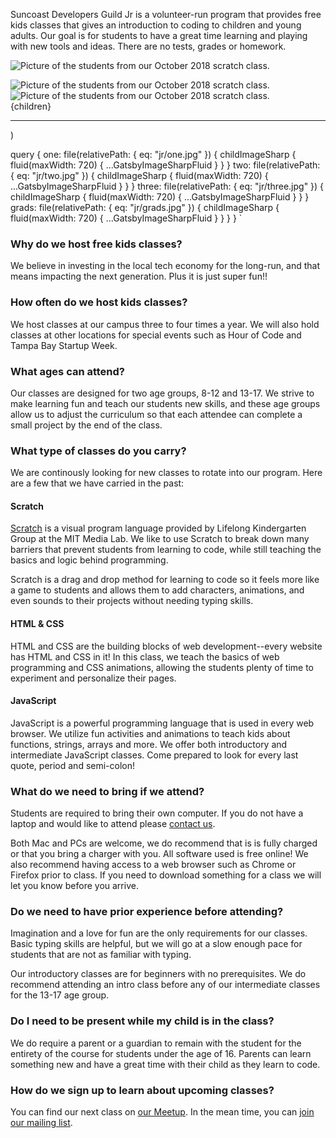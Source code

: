 
  <ContentLayout title="Suncoast Developers Guild Jr.">
    <p>
      Suncoast Developers Guild Jr is a volunteer-run program that provides free
      kids classes that gives an introduction to coding to children and young
      adults. Our goal is for students to have a great time learning and playing
      with new tools and ideas. There are no tests, grades or homework.
    </p>
    <div className="columns">
      <div className="column">
        <p>
          <Image
            Tag="figure"
            className="image"
            fluid={data.one.childImageSharp.fluid}
            alt="Picture of the students from our October 2018 scratch class."
          />
        </p>
      </div>
      <div className="column">
        <Image
          Tag="figure"
          className="image"
          fluid={data.two.childImageSharp.fluid}
          alt="Picture of the students from our October 2018 scratch class."
        />
      </div>
      <div className="column">
        <Image
          Tag="figure"
          className="image"
          fluid={data.three.childImageSharp.fluid}
          alt="Picture of the students from our October 2018 scratch class."
        />
      </div>
    </div>
    {children}
    <hr />
    <div className="columns is-centered">
      <div className="column is-two-thirds">
        <Image
          Tag="figure"
          className="image"
          fluid={data.grads.childImageSharp.fluid}
        />
      </div>
    </div>
  </ContentLayout>
)

  query {
    one: file(relativePath: { eq: "jr/one.jpg" }) {
      childImageSharp {
        fluid(maxWidth: 720) {
          ...GatsbyImageSharpFluid
        }
      }
    }
    two: file(relativePath: { eq: "jr/two.jpg" }) {
      childImageSharp {
        fluid(maxWidth: 720) {
          ...GatsbyImageSharpFluid
        }
      }
    }
    three: file(relativePath: { eq: "jr/three.jpg" }) {
      childImageSharp {
        fluid(maxWidth: 720) {
          ...GatsbyImageSharpFluid
        }
      }
    }
    grads: file(relativePath: { eq: "jr/grads.jpg" }) {
      childImageSharp {
        fluid(maxWidth: 720) {
          ...GatsbyImageSharpFluid
        }
      }
    }
  }
`

### Why do we host free kids classes?

We believe in investing in the local tech economy for the long-run, and that means impacting the next generation. Plus it is just super fun!!

### How often do we host kids classes?

We host classes at our campus three to four times a year. We will also hold classes at other locations for special events such as Hour of Code and Tampa Bay Startup Week.

### What ages can attend?

Our classes are designed for two age groups, 8-12 and 13-17. We strive to make learning fun and teach our students new skills, and these age groups allow us to adjust the curriculum so that each attendee can complete a small project by the end of the class.

### What type of classes do you carry?

We are continously looking for new classes to rotate into our program. Here are a few that we have carried in the past:

#### Scratch

[Scratch](https://scratch.mit.edu/) is a visual program language provided by Lifelong Kindergarten Group at the MIT Media Lab. We like to use Scratch to break down many barriers that prevent students from learning to code, while still teaching the basics and logic behind programming.

Scratch is a drag and drop method for learning to code so it feels more like a game to students and allows them to add characters, animations, and even sounds to their projects without needing typing skills.

#### HTML & CSS

HTML and CSS are the building blocks of web development--every website has HTML and CSS in it! In this class, we teach the basics of web programming and CSS animations, allowing the students plenty of time to experiment and personalize their pages.

#### JavaScript

JavaScript is a powerful programming language that is used in every web browser. We utilize fun activities and animations to teach kids about functions, strings, arrays and more. We offer both introductory and intermediate JavaScript classes. Come prepared to look for every last quote, period and semi-colon!

### What do we need to bring if we attend?

Students are required to bring their own computer. If you do not have a laptop and would like to attend please [contact us](/contact).

Both Mac and PCs are welcome, we do recommend that is is fully charged or that you bring a charger with you. All software used is free online! We also recommend having access to a web browser such as Chrome or Firefox prior to class. If you need to download something for a class we will let you know before you arrive.

### Do we need to have prior experience before attending?

Imagination and a love for fun are the only requirements for our classes. Basic typing skills are helpful, but we will go at a slow enough pace for students that are not as familiar with typing.

Our introductory classes are for beginners with no prerequisites. We do recommend attending an intro class before any of our intermediate classes for the 13-17 age group.

### Do I need to be present while my child is in the class?

We do require a parent or a guardian to remain with the student for the entirety of the course for students under the age of 16. Parents can learn something new and have a great time with their child as they learn to code.

### How do we sign up to learn about upcoming classes?

You can find our next class on [our Meetup](https://www.meetup.com/suncoast-developers-guild/). In the mean time, you can [join our mailing list](https://goo.gl/forms/h3RNx591XCPO4ZMy1).
